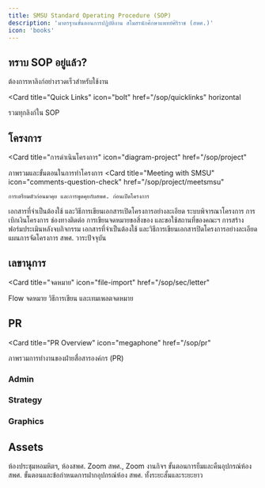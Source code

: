 ```yaml
---
title: SMSU Standard Operating Procedure (SOP)
description: 'มาตรฐานขั้นตอนการปฏิบัติงาน สโมสรนักศึกษาแพทย์ศิริราช (สพศ.)'
icon: 'books'
---
```


## ทราบ SOP อยู่แล้ว?

ต้องการหาลิงก์อย่างรวดเร็วสำหรับใช้งาน

<Card
  title="Quick Links"
  icon="bolt"
  href="/sop/quicklinks"
  horizontal
>
  รวมทุกลิงก์ใน SOP
</Card>

## โครงการ

<Card
  title="การดำเนินโครงการ"
  icon="diagram-project"
  href="/sop/project"
>
  ภาพรวมและขั้นตอนในการทำโครงการ
</Card>
<CardGroup cols={2}>
  <Card
    title="Meeting with SMSU"
    icon="comments-question-check"
    href="/sop/project/meetsmsu"
  >
    การเตรียมตัวก่อนมาคุย และการพูดคุยกับสพศ. ก่อนเปิดโครงการ
  </Card>
  <Card
    title="เขียนเปิดโครงการ"
    icon="file-pen"
    href="/sop/project/open"
  >
    เอกสารที่จำเป็นต้องใช้ และวิธีการเขียนเอกสารเปิดโครงการอย่างละเอียด
  </Card>
  <Card
    title="Pitching System"
    icon="chart-user"
    href="/sop/project/pitching"
  >
    ระบบพิจารณาโครงการ
  </Card>
  <Card
    title="การเงิน"
    icon="money-bill"
    href="/sop/project/finance"
  >
    การเบิกเงินโครงการ
  </Card>
  <Card
    title="ขอสิ่งของและสถานที่"
    icon="boxes-packing"
    href="/sop/project/itemrequest"
  >
    ช่องทางติดต่อ การเขียนจดหมายขอสิ่งของ และขอใช้สถานที่ของคณะฯ
  </Card>
  <Card
    title="ฟอร์มประเมินกิจกรรม"
    icon="message-smile"
    href="/sop/project/form"
  >
    การสร้างฟอร์มประเมินหลังจบกิจกรรม
  </Card>
  <Card
    title="ปิดโครงการ"
    icon="flag-checkered"
    iconType="solid"
    href="/sop/project/close"
  >
    เอกสารที่จำเป็นต้องใช้ และวิธีการเขียนเอกสารปิดโครงการอย่างละเอียด
  </Card>
  <Card
    title="Year Plan"
    icon="calendar-range"
    href="/sop/project/yearplan"
  >
    แผนการจัดโครงการ สพศ. วาระปัจจุบัน
  </Card>
</CardGroup>

## เลขานุการ

<Card
  title="จดหมาย"
  icon="file-import"
  href="/sop/sec/letter"
>
  Flow จดหมาย วิธีการเขียน และเทมเพลตจดหมาย
</Card>

## PR

<Card
  title="PR Overview"
  icon="megaphone"
  href="/sop/pr"
>
  ภาพรวมการทำงานของฝ่ายสื่อสารองค์กร (PR)
</Card>

### Admin

<Card
  title="การจองข่าว"
  icon="photo-film-music"
  href="/sop/pr/admin/bookcontent"
  horizontal
/>
<CardGroup>
  <Card
    title="Line Official"
    icon="line"
    href="/sop/pr/admin/lineoa"
    horizontal
  />
  <Card
    title="IG Post"
    icon="instagram"
    href="/sop/pr/admin/igpost"
    horizontal
  />
</CardGroup>

### Strategy

<Card
  title="SMSU Calendar"
  icon="calendar"
  href="/sop/pr/strategy/calendar"
  horizontal
/>

### Graphics

<CardGroup>
  <Card
    title="Made to order Graphics"
    icon="pencil-mechanical"
    href="/sop/pr/graphics/madetoorder"
    horizontal
  />
  <Card
    title="Template IG post"
    icon="file-vector"
    href="/sop/pr/graphics/templateig"
    horizontal
  />
</CardGroup>

## Assets

<CardGroup cols={2}>
  <Card
    title="จองห้อง"
    icon="person-chalkboard"
    href="/sop/assets/room"
  >
    ห้องประชุมหอมหิตฯ, ห้องสพศ.
  </Card>
  <Card
    title="จอง Zoom"
    icon="video"
    href="/sop/assets/zoom"
  >
    Zoom สพศ., Zoom งานกิจฯ
  </Card>
  <Card
    title="ยืมอุปกรณ์ห้อง สพศ."
    icon="hand-holding-box"
    href="/sop/assets/borrow"
  >
    ขั้นตอนการยืมและคืนอุปกรณ์ห้อง สพศ.
  </Card>
  <Card
    title="ฝากอุปกรณ์ห้อง สพศ."
    icon="warehouse-full"
    href="/sop/assets/storage"
  >
    ขั้นตอนและข้อกำหนดการฝากอุปกรณ์ห้อง สพศ. ทั้งระยะสั้นและระยะยาว
  </Card>
</CardGroup>
